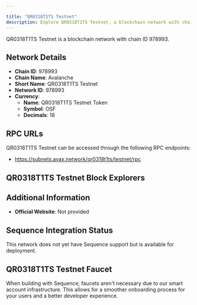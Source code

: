 ```yaml
---

title: "QR0318T1TS Testnet"
description: Explore QR0318T1TS Testnet, a blockchain network with chain ID 978993. Learn about its native currency, QR0318T1TS Testnet Token, and how to interact with the network.
---
```




QR0318T1TS Testnet is a blockchain network with chain ID 978993.

## Network Details

- **Chain ID**: 978993
- **Chain Name**: Avalanche
- **Short Name**: QR0318T1TS Testnet
- **Network ID**: 978993
- **Currency**: 
  - **Name**: QR0318T1TS Testnet Token
  - **Symbol**: OSF
  - **Decimals**: 18

## RPC URLs

QR0318T1TS Testnet can be accessed through the following RPC endpoints:

- https://subnets.avax.network/qr0318t1ts/testnet/rpc

## QR0318T1TS Testnet Block Explorers



## Additional Information

- **Official Website**: Not provided

## Sequence Integration Status

This network does not yet have Sequence support but is available for deployment.

## QR0318T1TS Testnet Faucet

When building with Sequence, faucets aren't necessary due to our smart account infrastructure. This allows for a smoother onboarding process for your users and a better developer experience.
